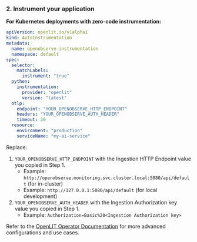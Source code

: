 ### 2. Instrument your application
**For Kubernetes deployments with zero-code instrumentation:**

```yaml
apiVersion: openlit.io/v1alpha1
kind: AutoInstrumentation
metadata:
  name: openobserve-instrumentation
  namespace: default
spec:
  selector:
    matchLabels:
      instrument: "true"
  python:
    instrumentation:
      provider: "openlit"
      version: "latest"
  otlp:
    endpoint: "YOUR_OPENOBSERVE_HTTP_ENDPOINT"
    headers: "YOUR_OPENOBSERVE_AUTH_HEADER"
    timeout: 30
  resource:
    environment: "production"
    serviceName: "my-ai-service"
```

Replace:
1. `YOUR_OPENOBSERVE_HTTP_ENDPOINT` with the Ingestion HTTP Endpoint value you copied in Step 1.
   * Example: `http://openobserve.monitoring.svc.cluster.local:5080/api/default` (for in-cluster)
   * Example: `http://127.0.0.1:5080/api/default` (for local development)
1. `YOUR_OPENOBSERVE_AUTH_HEADER` with the Ingestion Authorization key value you copied in Step 1.
   * Example: `Authorization=Basic%20<Ingestion Authorization key>`

Refer to the [OpenLIT Operator Documentation](/latest/operator/overview) for more advanced configurations and use cases.
